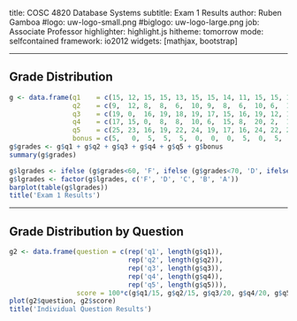 title:        COSC 4820 Database Systems
subtitle:     Exam 1 Results
author:       Ruben Gamboa
#logo:         uw-logo-small.png
#biglogo:      uw-logo-large.png
job:          Associate Professor
highlighter:  highlight.js
hitheme:      tomorrow
mode:         selfcontained
framework:    io2012
widgets:      [mathjax, bootstrap]

---

<style>
.title-slide {
     background-color: #EDE0CF; /* CBE7A5; #EDE0CF; ; #CA9F9D*/
     background-image: url(assets/img/uw-logo-large.png);
     background-repeat: no-repeat;
     background-position: center top;
   }
</style>


## Grade Distribution

```r
g <- data.frame(q1    = c(15, 12, 15, 15, 13, 15, 15, 14, 11, 15, 15, 15, 15, 15, 13, 15,   15, 11, 15, 15,   15, 15, 15, 15, 15, 15, 15),
                q2    = c(9,  12, 8,  8,  6,  10, 9,  8,  6,  10, 6,  11, 14, 8,  4,  13,   7,  10, 8,  7,    13, 8,  8,  3,  4,  9,  3),
                q3    = c(19, 0,  16, 19, 18, 19, 17, 15, 16, 19, 12, 18, 19, 18, 15, 19.5, 19, 19, 18, 19.5, 18, 20, 15, 16, 16, 17, 15),
                q4    = c(17, 15, 0,  8,  8,  10, 6,  15, 8,  20, 2,  17, 6,  6,  5,  20,   10, 16, 8,  8,    5,  8,  5,  8,  8,  15, 18),
                q5    = c(25, 23, 16, 19, 22, 24, 19, 17, 16, 24, 22, 24, 25, 28, 21, 22,   19, 12, 26, 21,   16, 14, 21, 17, 17, 18, 18),
                bonus = c(5,   0,  5,  5,  5,  0,  0,  0,  5,  0,  5,  0,  0,  0,  0,  0,    0,  0,  0,  0,    0,  0,  0,  0,  0,  0,  5))
g$grades <- g$q1 + g$q2 + g$q3 + g$q4 + g$q5 + g$bonus
summary(g$grades)

g$lgrades <- ifelse (g$grades<60, 'F', ifelse (g$grades<70, 'D', ifelse (g$grades<80, 'C', ifelse (g$grades<90, 'B', 'A'))))
g$lgrades <- factor(g$lgrades, c('F', 'D', 'C', 'B', 'A'))
barplot(table(g$lgrades))
title('Exam 1 Results')
```

---

## Grade Distribution by Question

```r
g2 <- data.frame(question = c(rep('q1', length(g$q1)),
                              rep('q2', length(g$q2)),
                              rep('q3', length(g$q3)),
                              rep('q4', length(g$q4)),
                              rep('q5', length(g$q5))),
                 score = 100*c(g$q1/15, g$q2/15, g$q3/20, g$q4/20, g$q5/30))
plot(g2$question, g2$score)
title('Individual Question Results')
```
